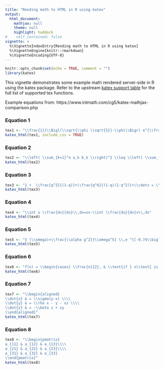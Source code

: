 ```yaml
---
title: "Rending math to HTML in R using katex"
output: 
  html_document:
    mathjax: null
    theme: null
    highlight: haddock
#    self_contained: false
vignette: >
  %\VignetteIndexEntry{Rending math to HTML in R using katex}
  %\VignetteEngine{knitr::rmarkdown}
  %\VignetteEncoding{UTF-8}
---
```


```r
knitr::opts_chunk$set(echo = TRUE, comment = "")
library(katex)
```

This vignette demonstrates some example math rendered server-side in R using the katex package. Refer to the upstream [katex support table](https://katex.org/docs/support_table.html) for the full list of supported tex functions.

Example equations from: https://www.intmath.com/cg5/katex-mathjax-comparison.php

### Equation 1

```r
tex1 <- "\\frac{1}{\\Bigl(\\sqrt{\\phi \\sqrt{5}}-\\phi\\Bigr) e^{\\frac25 \\pi}} \\equiv 1+\\frac{e^{-2\\pi}} {1+\\frac{e^{-4\\pi}} {1+\\frac{e^{-6\\pi}} {1+\\frac{e^{-8\\pi}} {1+\\cdots} } } }"
katex_html(tex1, include_css = TRUE)
```

### Equation 2

```r
tex2 <- "\\left( \\sum_{k=1}^n a_k b_k \\right)^2 \\leq \\left( \\sum_{k=1}^n a_k^2 \\right) \\left( \\sum_{k=1}^n b_k^2 \\right)"
katex_html(tex2)
```

### Equation 3

```r
tex3 <- "1 +  \\frac{q^2}{(1-q)}+\\frac{q^6}{(1-q)(1-q^2)}+\\cdots = \\prod_{j=0}^{\\infty}\\frac{1}{(1-q^{5j+2})(1-q^{5j+3})}, \\text{ for }\\lvert q\\rvert < 1."
katex_html(tex3)
```

### Equation 4

```r
tex4 <- "\\int u \\frac{dv}{dx}\\,dx=uv-\\int \\frac{du}{dx}v\\,dx"
katex_html(tex4)
```

### Equation 5

```r
tex5 <- "S (\\omega)=\\frac{\\alpha g^2}{\\omega^5} \\,e ^{[-0.74\\bigl\\{\\frac{\\omega U_\\omega 19.5}{g}\\bigr\\}^{-4}]}"
katex_html(tex5)
```


### Equation 6

```r
tex6 <- "f(n) = \\begin{cases} \\frac{n}{2}, & \\text{if } n\\text{ is even} \\\\ 3n+1, & \\text{if } n\\text{ is odd} \\end{cases}"
katex_html(tex6)
```

### Equation 7

```r
tex7 <- "\\begin{aligned}
\\dot{x} & = \\sigma(y-x) \\\\ 
\\dot{y} & = \\rho x - y - xz \\\\ 
\\dot{z} & = -\\beta z + xy 
\\end{aligned}"
katex_html(tex7)
```

### Equation 8

```r
tex8 <- "\\begin{pmatrix} 
a_{11} & a_{12} & a_{13}\\\\ 
a_{21} & a_{22} & a_{23}\\\\ 
a_{31} & a_{32} & a_{33} 
\\end{pmatrix}"
katex_html(tex8)
```

